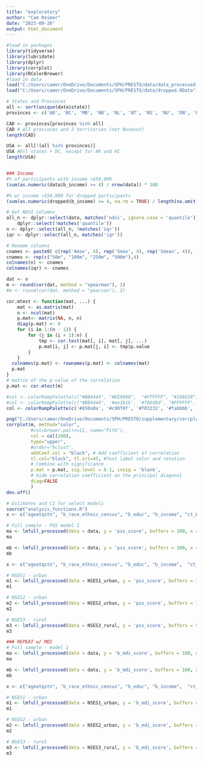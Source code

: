 ```yaml
---
title: "exploratory"
author: "Cam Reimer"
date: "2023-09-26"
output: html_document
---
```


```r
#load in packages 
library(tidyverse)
library(lubridate)
library(dplyr)
library(corrplot)
library(RColorBrewer)
#load in data
load("C:/Users/camer/OneDrive/Documents/SPH/PRESTO/data/data_processed.RData")
load("C:/Users/camer/OneDrive/Documents/SPH/PRESTO/data/dropped.RData")
```

```r
# States and Provinces
all <- sort(unique(data$state))
provinces <- c('AB', 'BC', 'MB', 'NB', 'NL', 'NT', 'NS', 'NU', 'ON', 'PE', 'QC', 'SK', 'YT')

CAD <- provinces[provinces %in% all]
CAD # All provinces and 2 territories (not Nunavut)
length(CAD)

USA <- all[!(all %in% provinces)]
USA #All states + DC, except for AK and HI
length(USA)


### Income 
#% of participants with income >$50,000
(sum(as.numeric(data$b_income) >= 4) / nrow(data)) * 100

#% w/ income >$50,000 for dropped participants
(sum(as.numeric(dropped$b_income) >= 4, na.rm = TRUE) / length(na.omit(dropped$b_income))) * 100
```

```r
# Get NDVI columns
all_n <- dplyr::select(data, matches('ndvi', ignore.case = 'quantile')) |>
    dplyr::select(!matches('quantile'))
n <- dplyr::select(all_n, !matches('iqr'))
iqr <- dplyr::select(all_n, matches('iqr'))

# Rename columns
cnames <- paste0( c(rep('Amax', 4), rep('Smax', 4), rep('Smean', 4)), ' ', rep(c('50m', '100m', '250m', '500m'), 3))
cnames <- rep(c("50m", "100m", "250m", "500m"),4)
colnames(n) <- cnames
colnames(iqr) <- cnames

dat <- n
m <- round(cor(dat, method = "spearman"), 2)
#m <- round(cor(dat, method = "pearson"), 2)

cor.mtest <- function(mat, ...) {
    mat <- as.matrix(mat)
    n <- ncol(mat)
    p.mat<- matrix(NA, n, n)
    diag(p.mat) <- 0
    for (i in 1:(n - 1)) {
        for (j in (i + 1):n) {
            tmp <- cor.test(mat[, i], mat[, j], ...)
            p.mat[i, j] <- p.mat[j, i] <- tmp$p.value
        }
    }
  colnames(p.mat) <- rownames(p.mat) <- colnames(mat)
  p.mat
}
# matrix of the p-value of the correlation
p.mat <- cor.mtest(m)

#col <- colorRampPalette(c("#BB4444", "#EE9988",  "#FFFFFF", "#166628"))
#col <- colorRampPalette(c("#BB4444", '#ee1b1b', '#f68d8d', "#FFFFFF", "#166628"))
col <- colorRampPalette(c('#850a0a', '#c90f0f', '#f03232', '#fabbbb', '#ffffff',  "#166628"))

```

```r
png("C:/Users/camer/OneDrive/Documents/SPH/PRESTO/supplementary/corrplot_V2_spearman.png")
corrplot(m, method="color", 
         #col=brewer.pal(n=11, name="PiYG"), 
         col = col(200),
         type="upper", 
         #order="hclust", 
         addCoef.col = "black", # Add coefficient of correlation
         tl.col="black", tl.srt=45, #Text label color and rotation
         # Combine with significance
         p.mat = p.mat, sig.level = 0.1, insig = 'blank', 
         # hide correlation coefficient on the principal diagonal
         diag=FALSE 
         )
dev.off()

```

```r
# Estimates and CI for select models 
source("analysis_functions.R")
x <- c("ageatqstn", "b_race_ethnic_census", "b_educ", "b_income", "ct_HHinc", "ct_lths")

# Full sample - PSS model 1 
ma <- lmfull_processed(data = data, y = 'pss_score', buffers = 100, x = x[1:2], ndvi_measure = 'amax', sig_figs = 2)
ma

mb <- lmfull_processed(data = data, y = 'pss_score', buffers = 100, x = x, ndvi_measure = 'amax', sig_figs = 2)
mb

x <- c("ageatqstn", "b_race_ethnic_census", "b_educ", "b_income",  "ct_lths") 

# NSES1 - urban
m1 <- lmfull_processed(data = NSES1_urban, y = 'pss_score', buffers = 100, x = x, ndvi_measure = 'amax', sig_figs = 2 )
m1

# NSES2 - urban 
m2 <- lmfull_processed(data = NSES2_urban, y = 'pss_score', buffers = 100, x = x, ndvi_measure = 'amax', sig_figs = 2 )
m2

# NSES3 - rural
m3 <- lmfull_processed(data = NSES3_rural, y = 'pss_score', buffers = 500, x = x, ndvi_measure = 'amax', sig_figs = 2 )
m3

```

```r
### REPEAT w/ MDI 
# Full sample - model 1 
ma <- lmfull_processed(data = data, y = 'b_mdi_score', buffers = 100, x = x[1:2], ndvi_measure = 'amax', sig_figs = 2)
ma

mb <- lmfull_processed(data = data, y = 'b_mdi_score', buffers = 100, x = x, ndvi_measure = 'amax', sig_figs = 2)
mb

x <- c("ageatqstn", "b_race_ethnic_census", "b_educ", "b_income",  "ct_lths") 

# NSES1 - urban
m1 <- lmfull_processed(data = NSES1_urban, y = 'b_mdi_score', buffers = 100, x = x, ndvi_measure = 'amax', sig_figs = 2 )
m1

# NSES2 - urban 
m2 <- lmfull_processed(data = NSES2_urban, y = 'b_mdi_score', buffers = 100, x = x, ndvi_measure = 'amax', sig_figs = 2 )
m2

# NSES3 - rural
m3 <- lmfull_processed(data = NSES3_rural, y = 'b_mdi_score', buffers = 500, x = x, ndvi_measure = 'amax', sig_figs = 2 )
m3
```